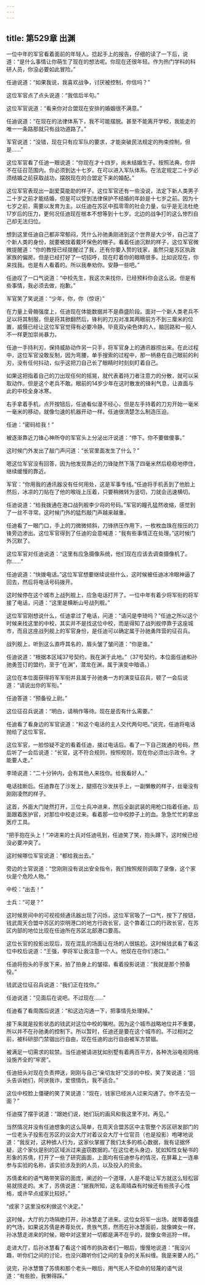 ```yaml
---
---
---
```

title: 第529章 出渊
---



一位中年的军官看着面前的年轻人。捻起手上的报告，仔细的读了一下后，说道：“是什么事情让你萌生了现在的想法呢。你现在还很年轻。作为热门学科的科研人员，你没必要如此冒险。”

任迪说道：“如果我说，我喜欢战争，讨厌被控制，你信吗？”

这位军官点了点头说道：“我信后半句。”

这位军官说道：“看来你对合盟现在安排的婚姻很不满意。”

任迪说道：“在现在的法律体系下，我不可能摆脱。甚至不能离开学校，我能走的唯一一条路那就只有战功道路了。”

军官说道：“没错，现在只有应军队的要求，才能突破民法规定的拘束控制，但是……”

这位军官看了任迪一眼说道：“你现在才十四岁，尚未结婚生子。按照法典，你并不在征召范围内。你必须到达十七岁。在可以进入军队体系。在法定规定二十岁必须结婚之前获取战功，摆脱现在的合盟定下来的婚配。”

这位军官表现出一副爱莫能助的样子。这位军官还有一些没说，法定下新人类男子二十岁之前才能结婚，但是可以受到法律保护不结婚的年龄是十七岁之前。因为十七岁之前，需要以发育为主。以任迪在苏区中孤零零的社会力量，似乎是无法杜绝17岁后的压力，更何况任迪现在根本不想等到十七岁。北边的战争打的这么惨烈自己却无法归位。

想到这里任迪自己都非常郁闷，凭什么孙驰勇刚进到这个世界是大少爷，自己混了个新人类的身份，就要被按着戴环保色的帽子。看着任迪沉默的样子，这位军官微微提醒道：“你的教授已经提醒过了我，还有你要入赘的钱家，虽然只是苏区执政家族的偏房。但是已经打好了一切招呼，现在盯着你的眼睛很多。比如说现在，你来找我。也是有人看着的。所以我奉劝你。安静一些吧。”

任迪叹了一口气说道：“中校先生，我这次来找你，已经预料你会这么说。但是有些事情，我必须去做，抱歉。”

军官笑了笑说道：“少年，你，你（惊讶）”

在力量上骨骼强度上，任迪现在体能数据并不是鼎盛阶段。面对一个新人类老兵不足以将其制服，但是将其掀翻然后，锋利的刀刃对准其两眼前方不到三厘米的位置，威慑已经让这位军官觉得有必要冷静。毕竟双y染色体的人，脑回路和一般人不一样更加崇尚暴力。

任迪一手持利刃，保持威胁动作另一只手，将军官身上的通讯器捞出来。在此过程中，这位军官没敢反制，因为弯腰，单手搜索的过程中，那一柄悬在自己眼前的利刃，没有任何抖动，似乎这把刀自己长了眼睛时时刻刻盯着自己。

如果这把指着自己的刀出现任何的摇晃，就代表着持刀者注意力的分散，就可以采取动作。但是这个老兵不敢。眼前的14岁少年在这时散发的锋利气息，让直面与此的中校全身冰寒。

右手拿着手机，点开按钮后，任迪看似漫不经心，但是左手持着的刀刃开始一毫米一毫米的移动，就像匀速的机器开动一样。任迪很清楚怎么制造压迫。

任迪：“密码给我！”

被逐渐靠近刀锋心神所夺的军官头上分泌出汗说道：“停下。你不要做傻事。”

这时候门外发出了敲门声问道：“长官里面发生了什么？”

嗯这位军官没有回答，因为他发现靠近的刀锋陡然下落了四毫米然后稳稳地停住，继续缓慢的靠近。

军官：“你用我的通讯器没有任何用处，这是军事专线。”任迪将手机丢到了他脸上然后，冰凉的刀贴在了他的喉咙上压着，只要稍微转为竖切，刀就会迅速横切。

任迪说道：“给我拨通在港口战列舰李少将的号码。”军官的瞳孔猛然收缩，感觉到了一丝不寻常。这时候门外的猛烈敲门声越来越重。

任迪看了一眼门口，手上的刀微微倾斜，刀锋挤压作用下，一枚枚血珠在按压的刀锋旁边渗出。这位军官得到了任迪的会意喊道：“我有些事情正在处理。”这时候门外沉默了。

这位军官对任迪说道：“这里有应急摄像系统，他们现在应该去调查摄像机了。你……”

任迪说道：“快拨电话。”这位军官想要继续说些什么，这时候被任迪冰冷眼神逼了回去，然后将电话号码拨开。

这时候停在这个城市上战列舰上，应急电话打开了。一位中年有着少将军衔的将军接了电话，问道：“这里是横断山号战列舰。”

这位军官刚想说什么，任迪拿过了电话，问道：“请问是李琦吗？”任迪之所以这个时候来找这里的中校，其实并不是找这位中校，而是得知了战列舰停靠于这座城市，而且这座战列舰上的军官身份，是任迪可以确定属于孙驰勇阵营的征召兵。

战列舰上，听到这么直呼其名的，眉头皱了皱问道：“你是谁。”

任迪说道：“根据本区域37号契约，我在渊于此地。”（37号契约，本位面任迪和孙驰勇签订的盟约，至于“在渊”，潜龙在渊，属于演变中暗语。）

这位在本位面获得将军军衔并且属于孙驰勇一方的演变征召兵，顿了一会后说道：“请说出你的军衔。”

任迪答道：“预备役上尉。”

这位征召兵说道：“明白，请稍作等待。现在是否有什么需要。”

任迪看了看身边的军官说道：“和这个电话的主人交代两句吧。”说完，任迪将电话抛给了这位军官。

这位军官，一脸惊疑不定的看着任迪，接过电话后。看了一下自己拨通的号码，然后听了一会后说道：“长官，这不符合规则，按照规则，现在你必须出示政令。才能要人走。”

李琦说道：“二十分钟内，会有其他人来找你。给我看好人。”

电话挂断后。任迪靠在了沙发上，腿搭在沙发扶手上，一副懒散的样子，丝毫没有刚刚凌然的样子。

这首，外面大门陡然打开，三位士兵冲进来，然后全副武装的用枪口指着任迪。后面跟着医护官，对那位中校走过来。看着那一位中校脖子上的血。急急忙忙的拿出医疗工具。

“把手抱在头上！”冲进来的士兵对任迪吼到，任迪笑了笑，抱头蹲下。这时候已经没必要冲突了。

这时候哪位军官说道：“都给我出去。”

旁边的士官说道：“您刚刚没有说出安全指令，我们按照规则调取了录像，这个家伙是个危险人物。”

中校：“出去！”

士兵：“可是？”

这时候房间中的可视视频通讯器出现了闪烁，这位军官吸了一口气，按下了按钮，钱武周天合盟中苏区的崇明港口的地方行政长官，这个靠着江口的行政长官，在苏区内部的地位比现在任迪所在苏区北部港口要高。

这位长官的投影出现后，现在混乱的场面让在场的人很尴尬。这时候钱武看了看这位中校后说道：“王强，李将军让我注意一个人。他现在在你们港口。”

任迪将抱头的手放下来，拍了拍身上的皱褶，看着投影说道：“我就是那个预备役。”

钱武这位征召兵说道：“我们正在找你。”

任迪说道：“见面后在说吧。不过现在……”

任迪看了看周围后说道：“和这边沟通一下，把事情先处理掉。”

接下来就是投影状态的钱武对这位中校的嘱咐。因为这个城市战略地位并不重要，所以并不在孙驰勇的控制下。所以暂时，任迪还是要在这个城市的。不过相对之前，被科研部门禁锢出行自由，现在任迪的出行自由被军方禁锢。

被满足一切需求的软禁。当任迪被请进犹如别墅有着两百平方，各种洗浴电视网络设施齐全的“牢房”。

任迪扭头对现在负责押送，刚刚与自己“亲切友好”交涉的中校，笑了笑说道：“回头告诉她们，阿谀我诈，爱恨情仇，我不适合。”

这位中校脸上僵硬的笑了笑说道：“现在，钱家已经派人过来沟通了。你不去见一面？”

任迪摆了摆手说道：“跟她们说，她们玩的画风和我这里不对。再见。”

当然情况并没有任迪想象的这么简单，在周天合盟苏区中主管整个苏区研发部门的一位老头子投影在苏区的议会大厅对着议会大厅十位官员（也是投影）咆哮地说道：“我反对，这种掳人行为，这家伙掌握了我们太多的核心数据，我有证据怀疑，这个家伙是别的区域派过来盗窃数据的。”在这位老头身边，犹如知性女秘书的形象的苏倩，打开了一些了研究画面，上面均有任迪参与的情况，在屏幕上一连串参与实验的名称，该实验涉及到的人员，以及投入的资金。

苏倩柔和的语气略带笑容的面庞，阐述的一个道理，人是不能让军方就这么轻松容易就捞走的。末了，苏倩说道：“据我所知，这名周晴森有时候还有些孩子心性格，或许早点成家比较好。”

“成家？这里没权利做这个决定。”

这时候，大厅的力场隔绝打开，孙冰慧走了进来。这位女将军一出场，就带着强盛的气场，如果说苏倩是养尊处优，贵族气质，然而在孙冰慧面前，就像婢女一样，孙冰慧走进来的时候，眼中对这里对一切都是满不在乎的，就像女帝巡狩一样。

走进大厅，后孙冰慧看了看这个城市的执政者们一眼后，慢慢地说道：“我没兴趣，听你们之间的讨论，也没兴趣听你们之间的复杂的关系纠缠。我是来要人的。”

说完，孙冰慧瞥了苏倩和那个老头一眼后，用气死人不偿命的轻蔑的语气说道：“有些脸，我懒得踩。”